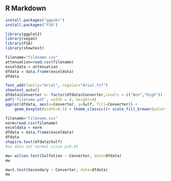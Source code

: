 ## R Markdown

```r
install.packages("ggpubr")
install.packages("FSA")
```

```r
library(ggplot2)
library(vegan)
library(FSA)
library(showtext)
```

```r
filename="filename.csv"
attenuation=read.csv(filename)
exceldata = attenuation 
dfdata = data.frame(exceldata)
dfdata
```

```r
font_add(family="Arial", regular="Arial.ttf")
showtext_auto()
dfdata$Converter <- factor(dfdata$Converter,levels = c("Non","High"))
pdf('filename.pdf', width = 4, height=4)
ggplot(dfdata, aes(x=Converter, y=Sulf, fill=Converter)) + 
    geom_boxplot(width=0.5) + theme_classic()+ scale_fill_brewer(palette="BrBG") + theme(text = element_text(family="Arial", size = 12), axis.text=element_text(family="Arial", size=12), axis.title=element_text(family="Arial", size=12)) + theme(legend.position = "none") + ylab("Sulfated (umol/g)")
```

```r
filename="filename.csv"
norm=read.csv(filename)
exceldata = norm 
dfdata = data.frame(exceldata)
dfdata
shapiro.test(dfdata$Sulf)
#so data not normal since p<0.05
```

```r
mw= wilcox.test(Sulfation ~ Converter, data=dfdata)
mw
```

```r
mw=t.test(Secondary ~ Converter, data=dfdata)
mw
```

